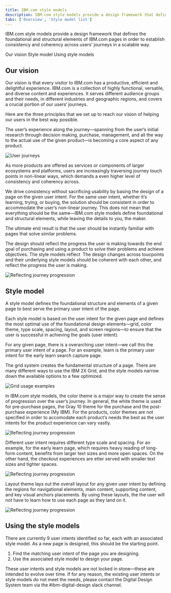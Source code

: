 ```yaml
---
title: IBM.com style models
description: IBM.com style models provide a design framework that defines the foundational and structural elements of IBM.com pages in order to establish consistency and coherency across users' journeys in a scalable way.
tabs: ['Overview', 'Style model list']
---
```

<PageDescription>

IBM.com style models provide a design framework that defines the foundational and structural elements of IBM.com pages in order to establish consistency and coherency across users&rsquo; journeys in a scalable way.

</PageDescription>

<AnchorLinks>

<AnchorLink>Our vision</AnchorLink>
<AnchorLink>Style model</AnchorLink>
<AnchorLink>Using style models</AnchorLink>

</AnchorLinks>


## Our vision

Our vision is that every visitor to IBM.com has a productive, efficient and delightful experience. IBM.com is a collection of highly functional, versatile, and diverse content and experiences. It serves different audience groups and their needs, in different industries and geographic regions, and covers a crucial portion of our users&lsquo; journeys.


Here are the three principles that we set up to reach our vision of helping our users in the best way possible.

<Title>1. The experience is the product</Title>

The user&lsquo;s experience along the journey—spanning from the user&lsquo;s initial research through decision making, purchase, management, and all the way to the actual use of the given product—is becoming a core aspect of any product. 

<Row>
<Column colMd={12} colLg={12}>

![User journeys](./images/journey-non-linear.png)

</Column>
</Row>

<Title>2. Drive consistency around user intents</Title>

As more products are offered as services or components of larger ecosystems and platforms, users are increasingly traversing journey touch points in non-linear ways, which demands a even higher level of consistency and coherency across.


We drive consistency without sacrificing usability by basing the design of a page on the given user intent. For the same user intent, whether it&lsquo;s learning, trying, or buying, the solution should be consistent in order to accommodate the user&lsquo;s non-linear journey. This does not mean that everything should be the same—IBM.com style models define foundational and structural elements, while leaving the details to you, the maker.


The ultimate end result is that the user should be instantly familiar with pages that solve similar problems.

<Title>3. Reflect users&rsquo; journeys</Title>

The design should reflect the progress the user is making towards the end goal of purchasing and using a product to solve their problems and achieve objectives. The style models reflect  The design changes across toucpoints and their underlying style models should be coherent with each other, and reflect the progress the user is making.

<Row>
<Column colMd={12} colLg={12}>

![Reflecting journey progression](./images/journey-progression.png)

</Column>
</Row>


## Style model
A style model defines the foundational structure and elements of a given page to best serve the primary user intent of the page.


Each style model is based on the user intent for the given page and defines the most optimal use of the foundational design elements—grid, color theme, type scale, spacing, layout, and screen regions—to ensure that the user is successful in achieving the goals (user intent).

<Title>Primary user intent</Title>

For any given page, there is a overarching user intent—we call this the primary user intent of a page. For an example, learn is the primary user intent for the early learn search capture page.


<Title>Grid usage</Title>

The grid system creates the fundamental structure of a page. There are many different ways to use the IBM 2X Grid, and the style models narrow down the available options to a few optimized.

<Row>
<Column colMd={12} colLg={12}>

![Grid usage examples](./images/grid-usage.png)

</Column>
</Row>

<Title>Primary color theme</Title>

In IBM.com style models, the color theme is a major way to create the sense of progression over the user&lsquo;s journey. In general, the white theme is used for pre-purchase pages, the Gray 10 theme for the purchase and the post-purchase experience (My IBM). For the products, color themes are not specified in order to accomodate each product&lsquo;s needs the best as the user intents for the product experience can vary vastly. 

<Row>
<Column colMd={12} colLg={12}>

![Reflecting journey progression](./images/color-themes.png)

</Column>
</Row>

<Title>Text sizes and spacing</Title>

Different user intent requires different type scale and spacing. For an example, for the early learn page, which requires heavy reading of long-form content, benefits from larger text sizes and more open spaces. On the other hand, the checkout experiences are etter served with smaller text sizes and tighter spaces.

<Row>
<Column colMd={8} colLg={8}>

![Reflecting journey progression](./images/type-scales-spacing.png)

</Column>
</Row>

<Title>Layout and screen regions</Title>

Layout theme lays out the overall layout for any given user intent by defining the regions for navigational elements, main content, supporting content, and key visual anchors placements. By using these layouts, the the user will not have to learn how to use each page as they land on it.

<Row>
<Column colMd={8} colLg={8}>

![Reflecting journey progression](./images/screen-region-examples.png)

</Column>
</Row>

## Using the style models

There are currently 9 user intents identified so far, each with an associated style model. As a new page is designed, this should be the starting point.

1. Find the matching user intent of the page you are designing.
2. Use the associated style model to design your page.

<Title>Feedback</Title>

These user intents and style models are not locked in stone—these are intended to evolve over time. If for any reason, the existing user intents or style models do not meet the needs, please contact the Digital Design System team via the #ibm-digital-design slack channel.
